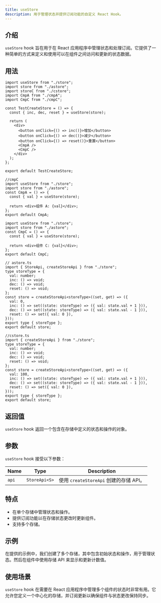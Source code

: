 ```yaml
---
title: useStore
description: 用于管理状态并提供订阅功能的自定义 React Hook。
---
```



## 介绍

`useStore` hook 旨在用于在 React 应用程序中管理状态和处理订阅。它提供了一种简单的方式来定义和使用可以在组件之间访问和更新的状态数据。

<UseStore client:visible />

## 用法

```tsx
import useStore from "./store";
import store from "./astore";
import storeC from "./cstore";
import CmpA from "./cmpA";
import CmpC from "./cmpC";

const TestCreateStore = () => {
  const { inc, dec, reset } = useStore(store);

  return (
    <div>
      <button onClick={() => inc()}>增加</button>
      <button onClick={() => dec()}>减少</button>
      <button onClick={() => reset()}>重置</button>
      <CmpA />
      <CmpC />
    </div>
  );
};

export default TestCreateStore;

//cmpC
import useStore from "./store";
import store from "./astore";
const CmpA = () => {
  const { val } = useStore(store);

  return <div>组件 A: {val}</div>;
};
export default CmpA;

import useStore from "./store";
import store from "./astore";
const CmpC = () => {
  const { val } = useStore(store);

  return <div>组件 C: {val}</div>;
};
export default CmpC;

// astore.ts
import { StoreApi, createStoreApi } from "./store";
type storeType = {
  val: number;
  inc: () => void;
  dec: () => void;
  reset: () => void;
};
const store = createStoreApi<storeType>((set, get) => ({
  val: 0,
  inc: () => set((state: storeType) => ({ val: state.val + 1 })),
  dec: () => set((state: storeType) => ({ val: state.val - 1 })),
  reset: () => set({ val: 0 }),
}));
export type { storeType };
export default store;

//cstore.ts
import { createStoreApi } from "./store";
type storeType = {
  val: number;
  inc: () => void;
  dec: () => void;
  reset: () => void;
};
const store = createStoreApi<storeType>((set, get) => ({
  val: 100,
  inc: () => set((state: storeType) => ({ val: state.val + 1 })),
  dec: () => set((state: storeType) => ({ val: state.val - 1 })),
  reset: () => set({ val: 0 }),
}));
export type { storeType };
export default store;
```

## 返回值

`useStore` hook 返回一个包含在存储中定义的状态和操作的对象。

## 参数

`useStore` hook 接受以下参数：

| Name  | Type          | Description                            |
| ----- | ------------- | -------------------------------------- |
| `api` | `StoreApi<S>` | 使用 `createStoreApi` 创建的存储 API。 |

## 特点

- 在单个存储中管理状态和操作。
- 提供订阅功能以在存储状态更改时更新组件。
- 支持多个存储。

## 示例

在提供的示例中，我们创建了多个存储，其中包含初始状态和操作，用于管理状态。然后在组件中使用存储 API 来显示和更新计数值。

## 使用场景

`useStore` hook 在需要在 React 应用程序中管理多个组件的状态时非常有用。它允许您定义一个中心化的存储，并订阅更新以确保组件与状态更改保持同步。
